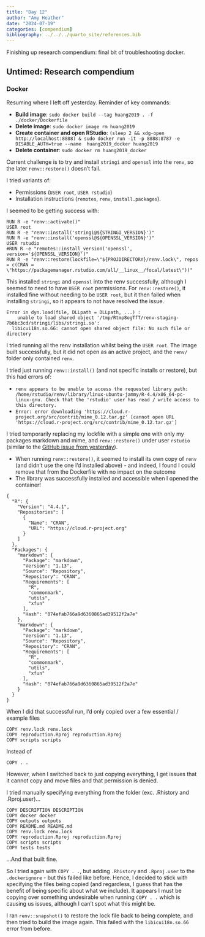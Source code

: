 ```yaml
---
title: "Day 12"
author: "Amy Heather"
date: "2024-07-19"
categories: [compendium]
bibliography: ../../../quarto_site/references.bib
---
```


::: {.callout-note}

Finishing up research compendium: final bit of troubleshooting docker.

:::

## Untimed: Research compendium

### Docker

Resuming where I left off yesterday. Reminder of key commands:

* **Build image**: `sudo docker build --tag huang2019 . -f ./docker/Dockerfile`
* **Delete image**: `sudo docker image rm huang2019`
* **Create container and open RStudio**: `(sleep 2 && xdg-open http://localhost:8888) & sudo docker run -it -p 8888:8787 -e DISABLE_AUTH=true --name  huang2019_docker huang2019`
* **Delete container**: `sudo docker rm huang2019_docker`

Current challenge is to try and install `stringi` and `openssl` into the `renv`, so the later `renv::restore()` doesn't fail.

I tried variants of:

* Permissions (`USER root`, `USER rstudio`)
* Installation instructions (`remotes`, `renv`, `install.packages`). 

I seemed to be getting success with:

```
RUN R -e "renv::activate()"
USER root
RUN R -e "renv::install('stringi@${STRINGI_VERSION}')"
RUN R -e "renv::install('openssl@${OPENSSL_VERSION}')"
USER rstudio
#RUN R -e "remotes::install_version('openssl', version='${OPENSSL_VERSION}')"
RUN R -e "renv::restore(lockfile=\"${PROJDIRECTORY}/renv.lock\", repos = c(CRAN = \"https://packagemanager.rstudio.com/all/__linux__/focal/latest\"))"
```

This installed `stringi` and `openssl` into the renv successfully, although I seemed to need to have `USER root` permissions. For `renv::restore()`, it installed fine without needing to be `USER root`, but it then failed when installing `stringi`, so it appears to not have resolved the issue.

```
Error in dyn.load(file, DLLpath = DLLpath, ...) : 
    unable to load shared object '/tmp/Rtmp8ogTfT/renv-staging-7b6bc3cd/stringi/libs/stringi.so':
  libicui18n.so.66: cannot open shared object file: No such file or directory
```

I tried running all the renv installation whilst being the `USER root`. The image built successfully, but it did not open as an active project, and the `renv/` folder only contained `renv`.

I tried just running `renv::install()` (and not specific installs or restore), but this had errors of:

* `renv appears to be unable to access the requested library path: /home/rstudio/renv/library/linux-ubuntu-jammy/R-4.4/x86_64-pc-linux-gnu. Check that the 'rstudio' user has read / write access to this directory.`
* `Error: error downloading 'https://cloud.r-project.org/src/contrib/mime_0.12.tar.gz' [cannot open URL 'https://cloud.r-project.org/src/contrib/mime_0.12.tar.gz']`

I tried temporarily replacing my lockfile with a simple one with only my packages markdown and mime, and `renv::restore()` under user `rstudio` (similar to the [GitHub issue from yesterday](https://github.com/rstudio/renv/issues/1602)).

* When running `renv::restore()`, it seemed to install its own copy of `renv` (and didn't use the one I'd installed above) - and indeed, I found I could remove that from the Dockerfile with no impact on the outcome
* The library was successfully installed and accessible when I opened the container!

```
{
  "R": {
    "Version": "4.4.1",
    "Repositories": [
      {
        "Name": "CRAN",
        "URL": "https://cloud.r-project.org"
      }
    ]
  },
  "Packages": {
    "markdown": {
      "Package": "markdown",
      "Version": "1.13",
      "Source": "Repository",
      "Repository": "CRAN",
      "Requirements": [
        "R",
        "commonmark",
        "utils",
        "xfun"
      ],
      "Hash": "074efab766a9d6360865ad39512f2a7e"
    },
    "markdown": {
      "Package": "markdown",
      "Version": "1.13",
      "Source": "Repository",
      "Repository": "CRAN",
      "Requirements": [
        "R",
        "commonmark",
        "utils",
        "xfun"
      ],
      "Hash": "074efab766a9d6360865ad39512f2a7e"
    }
  }
}
```

When I did that successful run, I'd only copied over a few essential / example files

```
COPY renv.lock renv.lock
COPY reproduction.Rproj reproduction.Rproj
COPY scripts scripts
```

Instead of 

```
COPY . .
```

However, when I switched back to just copying everything, I get issues that it cannot copy and move files and that permission is denied.

I tried manually specifying everything from the folder (exc. .Rhistory and .Rproj.user)...

```
COPY DESCRIPTION DESCRIPTION
COPY docker docker
COPY outputs outputs
COPY README.md README.md
COPY renv.lock renv.lock
COPY reproduction.Rproj reproduction.Rproj
COPY scripts scripts
COPY tests tests
```

...And that built fine.

So I tried again with `COPY . .`, but adding `.Rhistory` and `.Rproj.user` to the `.dockerignore` - but this failed like before. Hence, I decided to stick with specifying the files being copied (and regardless, I guess that has the benefit of being specific about what we include). It appears I must be copying over something undesirable when running `COPY . .` which is causing us issues, although I can't spot what this might be.

I ran `renv::snapshot()` to restore the lock file back to being complete, and then tried to build the image again. This failed with the `libicui18n.so.66` error from before.

